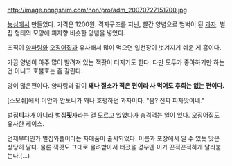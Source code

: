 http://image.nongshim.com/non/pro/adm_20070727151700.jpg

[[농심]]에서 만들었다. 가격은 1200원. 격자구조를 지닌, 빨간 양념으로 범벅이 된 [[과자]]. 벌집 형태의 모양에 피자향 비슷한 양념을 넣었다.

조직이 [[양파링]]와 [[오징어집]]과 유사해서 많이 먹으면 입천장이 벗겨지기 쉬운 게 흠이다.

가끔 양념이 아주 많이 발려져 있는 잭팟이 터지기도 한다. 다만 모두가 좋아하기만 하는 건 아니고 호불호는 좀 갈린다.

양이 많은편이다. 양파링과 같이  '''꽤나 질소가 적은 편이라 사 먹어도 후회는 없는 편이다.'''

[스모쉬]에서 이안과 안토니가 꽤나 호평하던 과자이다. "음? 진짜 피자맛이네."

벌집'''피'''자가 아니라 벌집'''핏'''자라는 걸 모르고 있었다가 충격먹는 일이 있다. 오징어집도 유사한 케이스.

언제부터인가 벌집와플이라는 자매품이 출시되었다. 이름과 포장에서 알 수 있듯 맛은 상당히 달다. 물론 잭팟도 그대로 물려받아서 터졌을 경우엔 이가 끈적끈적하게 달라붙는다.(...)
